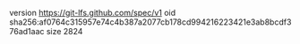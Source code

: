 version https://git-lfs.github.com/spec/v1
oid sha256:af0764c315957e74c4b387a2077cb178cd994216223421e3ab8bcdf376ad1aac
size 2824
